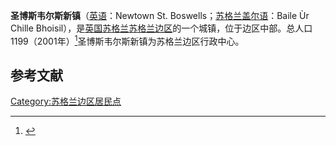 {{Infobox settlement
| name                    = 圣博斯韦尔斯新镇
| native_name             = Newtown St. Boswells
| settlement_type         = 城镇
| image_skyline           = Scottish Borders Council Regional Headquarters.jpg
| imagesize               = 
| image_caption           = 
| image_flag              = 
| flag_size               = 
| image_shield            = 
| shield_size             = 
| pushpin_map             = Scotland Scottish Borders
| pushpin_label_position  = 
| pushpin_map_caption     = 在苏格兰邊區的位置
| latd  =55.580 |latm  =  |lats  = |latNS  = N 
| longd =2.65 |longm = |longs = |longEW = W 
| coordinates_type        = region:ES_type:city
| coordinates_display     = inline,title
| subdivision_type        = 国家
| subdivision_name        = 英国
| subdivision_type1       = [[英国行政区划|组成国]]
| subdivision_name1       = [[苏格兰|苏格兰]]
| subdivision_type2       = [[苏格兰行政区划|单一管理区]]
| subdivision_name2       = [[苏格兰边区|苏格兰边区]]
| area_total_km2          =  
| elevation_m             =  
| population_total        = 1199
| population_as_of        = 2001年
| population_density_km2  =  
| website                 = 
| footnotes               = 
}}
'''圣博斯韦尔斯新镇'''（[[英语|英语]]：Newtown St. Boswells；[[苏格兰盖尔语|苏格兰盖尔语]]：Baile Ùr Chille Bhoisil），是[[英国|英国]][[苏格兰|苏格兰]][[苏格兰边区|苏格兰边区]]的一个城镇，位于边区中部。总人口1199（2001年）<ref>{{Cite web |url=http://www.scrol.gov.uk/scrol/browser/profile.jsp?profile=Population&mainLevel=Locality&mainText=Newtown+St+Boswells&mainTextExplicitMatch=null&compLevel=CountryProfile&compText=&compTextExplicitMatch=null |title=Scotland's Census Result OnLine |accessdate=2014-09-24 |archive-date=2003-04-05 |archive-url=https://web.archive.org/web/20030405115504/http://www.scrol.gov.uk/scrol/browser/profile.jsp?profile=population |dead-url=no }}</ref>圣博斯韦尔斯新镇为苏格兰边区行政中心。

==参考文献==
{{reflist}}

[[Category:苏格兰边区居民点|Category:苏格兰边区居民点]]